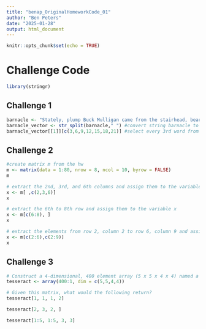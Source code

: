 ```yaml
---
title: "benap_OriginalHomeworkCode_01"
author: "Ben Peters"
date: "2025-01-28"
output: html_document
---
```


```r
knitr::opts_chunk$set(echo = TRUE)
```

# Challenge Code

```r
library(stringr)
```


## Challenge 1

```r
barnacle <- "Stately, plump Buck Mulligan came from the stairhead, bearing a bowl of lather on which a mirror and a razor lay crossed." #input string
barnacle_vector <- str_split(barnacle," ") #convert string barnacle to a vector of individual words
barnacle_vector[[1]][c(3,6,9,12,15,18,21)] #select every 3rd word from barnacle vector
```

## Challenge 2

```r
#create matrix m from the hw
m <- matrix(data = 1:80, nrow = 8, ncol = 10, byrow = FALSE)
m
```
```r
# extract the 2nd, 3rd, and 6th columns and assign them to the variable x
x <- m[ ,c(2,3,6)]
x
```
```r
# extract the 6th to 8th row and assign them to the variable x
x <- m[c(6:8), ]
x
```

```r
# extract the elements from row 2, column 2 to row 6, column 9 and assign them to the variable x
x <- m[c(2:6),c(2:9)]
x
```

## Challenge 3

```r
# Construct a 4-dimensional, 400 element array (5 x 5 x 4 x 4) named a consisting of the numbers 400 to 1 (i.e., a descending series)
tesseract <- array(400:1, dim = c(5,5,4,4))
```

```r
# Given this matrix, what would the following return?
tesseract[1, 1, 1, 2]
```
```r
tesseract[2, 3, 2, ]
```
```r
tesseract[1:5, 1:5, 3, 3]
```

